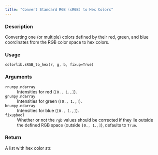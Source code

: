 ```yaml
---
title: "Convert Standard RGB (sRGB) to Hex Colors"
---
```


### Description

Converting one (or multiple) colors defined by their red, green, and blue
coordinates from the RGB color space to hex colors.

### Usage

<pre><code class='language-python'>colorlib.sRGB_to_hex(r, g, b, fixup=True)</code></pre>

### Arguments

<dl class="pyp-list param-list">
  <dt style = "white-space: nowrap; font-family: monospace; vertical-align: top">
   <code id="colorspace.colorlib.colorlib.sRGB_to_hex:r">r</code><code class="argument-class">numpy.ndarray</code>
  </dt>
 <dd>Intensities for red (`[0., 1.,]`).</dd>
  <dt style = "white-space: nowrap; font-family: monospace; vertical-align: top">
   <code id="colorspace.colorlib.colorlib.sRGB_to_hex:g">g</code><code class="argument-class">numpy.ndarray</code>
  </dt>
 <dd>Intensities for green (`[0., 1.,]`).</dd>
  <dt style = "white-space: nowrap; font-family: monospace; vertical-align: top">
   <code id="colorspace.colorlib.colorlib.sRGB_to_hex:b">b</code><code class="argument-class">numpy.ndarray</code>
  </dt>
 <dd>Intensities for blue (`[0., 1.,]`).</dd>
  <dt style = "white-space: nowrap; font-family: monospace; vertical-align: top">
   <code id="colorspace.colorlib.colorlib.sRGB_to_hex:fixup">fixup</code><code class="argument-class">bool</code>
  </dt>
 <dd>Whether or not the `rgb` values should be corrected
if they lie outside the defined RGB space (outside `[0., 1.,]`),
defaults to `True`.</dd>
</dl>

### Return

A list with hex color str.
